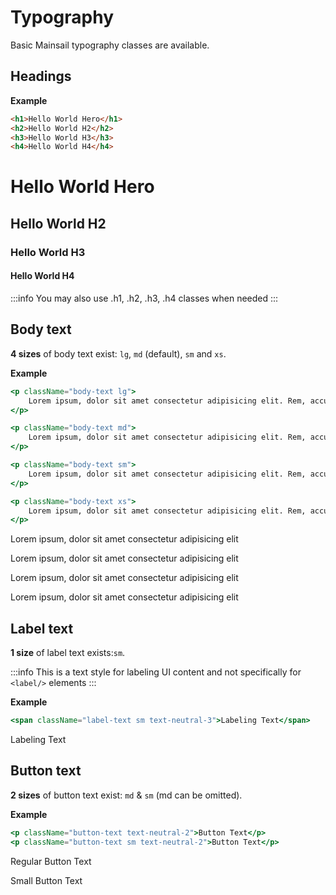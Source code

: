 
# Typography

Basic Mainsail typography classes are available.

<TOCInline toc={toc} />

## Headings

**Example**

```html
<h1>Hello World Hero</h1>
<h2>Hello World H2</h2>
<h3>Hello World H3</h3>
<h4>Hello World H4</h4>
```

<div className="bg-blue-light rounded p-20 mb-20">
    <h1>Hello World Hero</h1>
    <h2>Hello World H2</h2>
    <h3>Hello World H3</h3>
    <h4>Hello World H4</h4>
</div>

:::info
You may also use .h1, .h2, .h3, .h4 classes when needed
:::

## Body text

**4 sizes** of body text exist: `lg`, `md` (default), `sm` and `xs`.

**Example**

```jsx
<p className="body-text lg">
    Lorem ipsum, dolor sit amet consectetur adipisicing elit. Rem, accusamus.
</p>

<p className="body-text md">
    Lorem ipsum, dolor sit amet consectetur adipisicing elit. Rem, accusamus.
</p>

<p className="body-text sm">
    Lorem ipsum, dolor sit amet consectetur adipisicing elit. Rem, accusamus.
</p>

<p className="body-text xs">
    Lorem ipsum, dolor sit amet consectetur adipisicing elit. Rem, accusamus.
</p>
```

<div className="bg-blue-light rounded p-20">
    <p className="body-text lg mb-10">
        Lorem ipsum, dolor sit amet consectetur adipisicing elit
    </p>
    <p className="body-text md mb-10">
        Lorem ipsum, dolor sit amet consectetur adipisicing elit
    </p>
    <p className="body-text sm mb-10">
        Lorem ipsum, dolor sit amet consectetur adipisicing elit
    </p>
    <p className="body-text xs mb-10">
        Lorem ipsum, dolor sit amet consectetur adipisicing elit
    </p>
</div>

## Label text

**1 size** of label text exists:`sm`.

:::info
This is a text style for labeling UI content and not specifically for `<label/>` elements
:::

**Example**

```jsx
<span className="label-text sm text-neutral-3">Labeling Text</span>
```

<div className="bg-blue-light rounded p-20">
    <span className="label-text sm text-neutral-3">Labeling Text</span>
</div>

## Button text

**2 sizes** of button text exist: `md` & `sm` (md can be omitted).

**Example**

```jsx
<p className="button-text text-neutral-2">Button Text</p>
<p className="button-text sm text-neutral-2">Button Text</p>
```

<div className="bg-blue-light rounded p-20">
    <p className="button-text text-neutral-2">Regular Button Text</p>
    <p className="button-text sm text-neutral-2">Small Button Text</p>
</div>
